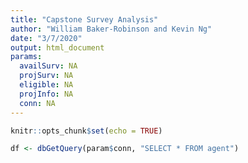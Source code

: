 ```yaml
---
title: "Capstone Survey Analysis"
author: "William Baker-Robinson and Kevin Ng"
date: "3/7/2020"
output: html_document
params:
  availSurv: NA
  projSurv: NA
  eligible: NA
  projInfo: NA
  conn: NA
---
```


```r
knitr::opts_chunk$set(echo = TRUE)
```

```r
df <- dbGetQuery(param$conn, "SELECT * FROM agent")
```

